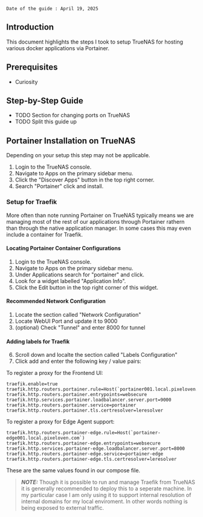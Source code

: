 
    Date of the guide : April 19, 2025

## Introduction

This document highlights the steps I took to setup TrueNAS for hosting various docker applications via Portainer.

## Prerequisites

- Curiosity


## Step-by-Step Guide

- TODO Section for changing ports on TrueNAS
- TODO Split this guide up

## Portainer Installation on TrueNAS
Depending on your setup this step may not be applicable. 

1. Login to the TrueNAS console.
2. Navigate to Apps on the primary sidebar menu.
3. Click the "Discover Apps" button in the top right corner.
4. Search "Portainer" click and install.

### Setup for Traefik
More often than note running Portainer on TrueNAS typically means we are managing most of the rest of our applications through Portainer rathern than through the native application manager. In some cases this may even include a container for Traefik. 

#### Locating Portainer Container Configurations
1. Login to the TrueNAS console.
2. Navigate to Apps on the primary sidebar menu.
3. Under Applications search for "portainer" and click.
4. Look for a widget labelled "Application Info". 
5. Click the Edit button in the top right corner of this widget.

#### Recommended Network Configuration
1. Locate the section called "Network Configuration"
2. Locate WebUI Port and update it to 9000
3. (optional) Check "Tunnel" and enter 8000 for tunnel

#### Adding labels for Traefik 
6. Scroll down and localte the section called "Labels Configuration"
7. Click add and enter the following key / value pairs:

To register a proxy for the Frontend UI:
```
traefik.enable=true
traefik.http.routers.portainer.rule=Host(`portainer001.local.pixeloven.com`)
traefik.http.routers.portainer.entrypoints=websecure
traefik.http.services.portainer.loadbalancer.server.port=9000
traefik.http.routers.portainer.service=portainer
traefik.http.routers.portainer.tls.certresolver=leresolver
```

To register a proxy for Edge Agent support:
```
traefik.http.routers.portainer-edge.rule=Host(`portainer-edge001.local.pixeloven.com`)
traefik.http.routers.portainer-edge.entrypoints=websecure
traefik.http.services.portainer-edge.loadbalancer.server.port=8000
traefik.http.routers.portainer-edge.service=portainer-edge
traefik.http.routers.portainer-edge.tls.certresolver=leresolver
```
These are the same values found in our compose file.

> **_NOTE:_** Though it is possible to run and manage Traefik from TrueNAS it is generally recommended to deploy this to a seperate machine. In my particular case I am only using it to support internal resolution of internal domains for my local enviroment. In other words nothing is being exposed to external traffic.
